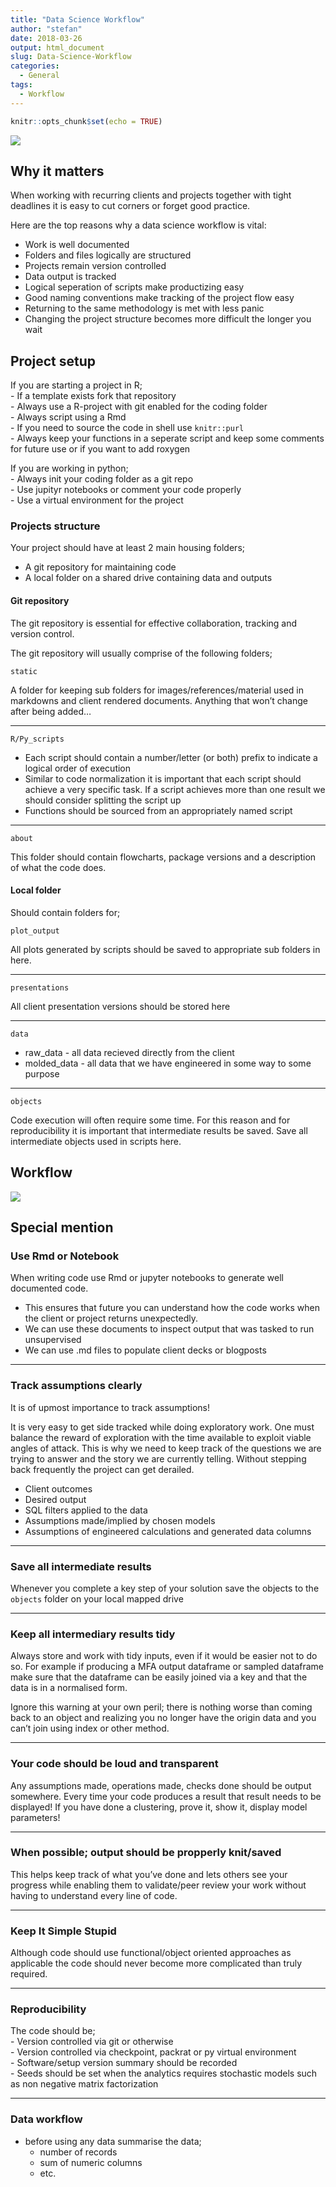 ```yaml
---
title: "Data Science Workflow"
author: "stefan"
date: 2018-03-26
output: html_document
slug: Data-Science-Workflow
categories:
  - General
tags:
  - Workflow
---
```


```r
knitr::opts_chunk$set(echo = TRUE)
```
![](/Organize-for-Success.jpg)

## Why it matters

When working with recurring clients and projects together with tight deadlines it is easy to cut corners or forget good practice.

Here are the top reasons why a data science workflow is vital:  

- Work is well documented  
- Folders and files logically are structured  
- Projects remain version controlled  
- Data output is tracked  
- Logical seperation of scripts make productizing easy  
- Good naming conventions make tracking of the project flow easy  
- Returning to the same methodology is met with less panic  
- Changing the project structure becomes more difficult the longer you wait

## Project setup

If you are starting a project in R;  
- If a template exists fork that repository  
- Always use a R-project with git enabled for the coding folder  
- Always script using a Rmd  
  - If you need to source the code in shell use `knitr::purl`  
- Always keep your functions in a seperate script and keep some comments for future use or if you want to add roxygen  

If you are working in python;  
- Always init your coding folder as a git repo  
- Use jupityr notebooks or comment your code properly  
- Use a virtual environment for the project  

### Projects structure

Your project should have at least 2 main housing folders;  

- A git repository for maintaining code  
- A local folder on a shared drive containing data and outputs  

#### Git repository

The git repository is essential for effective collaboration, tracking and version control.

The git repository will usually comprise of the following folders;  

`static` 

A folder for keeping sub folders for images/references/material used in markdowns and client rendered documents. Anything that won't change after being added...  

***

`R/Py_scripts`

- Each script should contain a number/letter (or both) prefix to indicate a logical order of execution  
- Similar to code normalization it is important that each script should achieve a very specific task. If a script achieves more than one result we should consider splitting the script up  
- Functions should be sourced from an appropriately named script  

***

`about`  

This folder should contain flowcharts, package versions and a description of what the code does.  

#### Local folder

Should contain folders for;  

`plot_output`  

All plots generated by scripts should be saved to appropriate sub folders in here.  

***

`presentations`  

All client presentation versions should be stored here

***

`data`  

- raw_data - all data recieved directly from the client  
- molded_data - all data that we have engineered in some way to some purpose  

***

`objects`  

Code execution will often require some time. For this reason and for reproducibility it is important that intermediate results be saved. Save all intermediate objects used in scripts here.

## Workflow

![](/DU15n6_WAAIW8KC.jpg)

## Special mention

### Use Rmd or Notebook

When writing code use Rmd or jupyter notebooks to generate well documented code. 

- This ensures that future you can understand how the code works when the client or project returns unexpectedly.  
- We can use these documents to inspect output that was tasked to run unsupervised  
- We can use .md files to populate client decks or blogposts  

***

### Track assumptions clearly

It is of upmost importance to track assumptions!  

It is very easy to get side tracked while doing exploratory work. One must balance the reward of exploration with the time available to exploit viable angles of attack. This is why we need to keep track of the questions we are trying to answer and the story we are currently telling. Without stepping back frequently the project can get derailed.  

- Client outcomes  
- Desired output  
- SQL filters applied to the data  
- Assumptions made/implied by chosen models  
- Assumptions of engineered calculations and generated data columns  

***

### Save all intermediate results

Whenever you complete a key step of your solution save the objects to the `objects` folder on your local mapped drive  

***

### Keep all intermediary results tidy

Always store and work with tidy inputs, even if it would be easier not to do so. For example if producing a MFA output dataframe or sampled dataframe make sure that the dataframe can be easily joined via a key and that the data is in a normalised form.

Ignore this warning at your own peril; there is nothing worse than coming back to an object and realizing you no longer have the origin data and you can't join using index or other method.  

***

### Your code should be loud and transparent

Any assumptions made, operations made, checks done should be output somewhere. Every time your code produces a result that result needs to be displayed! If you have done a clustering, prove it, show it, display model parameters!  

***

### When possible; output should be propperly knit/saved

This helps keep track of what you've done and lets others see your progress while enabling them to validate/peer review your work without having to understand every line of code.  

***

### Keep It Simple Stupid

Although code should use functional/object oriented approaches as applicable the code should never become more complicated than truly required.

***

### Reproducibility

The code should be;  
- Version controlled via git or otherwise  
- Version controlled via checkpoint, packrat or py virtual environment  
- Software/setup version summary should be recorded  
- Seeds should be set when the analytics requires stochastic models such as non negative matrix factorization  

***

### Data workflow

- before using any data summarise the data;  
	- number of records  
	- sum of numeric columns
	- etc.  


